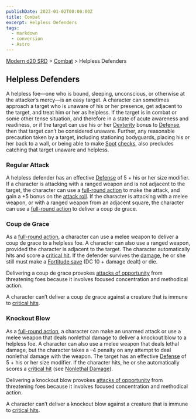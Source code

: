 ```yaml
---
publishDate: 2023-01-02T00:00:00Z
title: Combat
excerpt: Helpless Defenders
tags:
  - markdown
  - conversion
  - Astro
---
```


[Modern d20 SRD](/#modernD20) > [Combat](modern-d20-srd-combat-index) > Helpless Defenders

## Helpless Defenders

A helpless foe—one who is bound, sleeping, unconscious, or otherwise at the attacker’s mercy—is an easy target. A character can sometimes approach a target who is unaware of his or her presence, get adjacent to the target, and treat him or her as helpless. If the target is in combat or some other tense situation, and therefore in a state of acute awareness and readiness, or if the target can use his or her [Dexterity](modern-d20-srd-basics-ability-scores) bonus to [Defense](modern-d20-srd-combat-defense), then that target can’t be considered unaware. Further, any reasonable precaution taken by a target, including stationing bodyguards, placing his or her back to a wall, or being able to make [Spot](modern-d20-srd-skills-spot) [checks](modern-d20-srd-skills-skill-basics-php#skill-check-index), also precludes catching that target unaware and helpless.

### Regular Attack

A helpless defender has an effective [Defense](modern-d20-srd-combat-defense) of 5 + his or her size modifier. If a character is attacking with a ranged weapon and is not adjacent to the target, the character can use a [full-round action](modern-d20-srd-combat-full-round-actions) to make the attack, and gain a +5 bonus on the [attack roll](modern-d20-srd-combat-attack-roll). If the character is attacking with a melee weapon, or with a ranged weapon from an adjacent square, the character can use a [full-round action](modern-d20-srd-combat-full-round-actions) to deliver a coup de grace.

### Coup de Grace

As a [full-round action](modern-d20-srd-combat-full-round-actions), a character can use a melee weapon to deliver a coup de grace to a helpless foe. A character can also use a ranged weapon, provided the character is adjacent to the target. The character automatically hits and score a [critical hit](modern-d20-srd-combat-critical-hits). If the defender survives the [damage](modern-d20-srd-combat-damage), he or she still must make a [Fortitude save](modern-d20-srd-basics-saving-throws) (DC 10 + damage dealt) or die.

Delivering a coup de grace provokes [attacks of opportunity](modern-d20-srd-combat-attacks-of-opportunity) from threatening foes because it involves focused concentration and methodical action.

A character can’t deliver a coup de grace against a creature that is immune to [critical hits](modern-d20-srd-combat-critical-hits).

### Knockout Blow

As a [full-round action](modern-d20-srd-combat-full-round-actions), a character can make an unarmed attack or use a melee weapon that deals nonlethal damage to deliver a knockout blow to a helpless foe. A character can also use a melee weapon that deals lethal damage, but the character takes a –4 penalty on any attempt to deal nonlethal damage with the weapon. The target has an effective [Defense](modern-d20-srd-combat-defense) of 5 + his or her size modifier. If the character hits, he or she automatically scores a [critical hit](modern-d20-srd-combat-critical-hits) (see [Nonlethal Damage](modern-d20-srd-combat-damage)).

Delivering a knockout blow provokes [attacks of opportunity](modern-d20-srd-combat-attacks-of-opportunity) from threatening foes because it involves focused concentration and methodical action.

A character can’t deliver a knockout blow against a creature that is immune to [critical hits](modern-d20-srd-combat-critical-hits).
